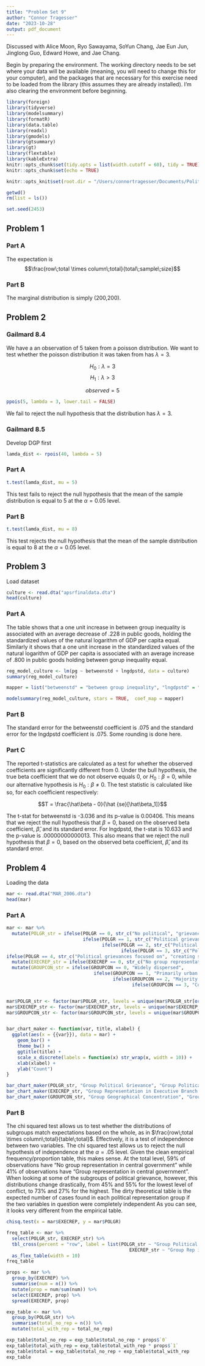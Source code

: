 ```yaml
---
title: "Problem Set 9"
author: "Connor Tragesser"
date: "2023-10-28"
output: pdf_document
---
```


Discussed with Alice Moon, Ryo Sawayama, SoYun Chang, Jae Eun Jun, Jinglong Guo, Edward Howe, and Jae Chang. 

Begin by preparing the environment. The working directory needs to be set where your data will be available (meaning, you will need to change this for your computer), and the packages that are necessary for this exercise need to be loaded from the library (this assumes they are already installed). I'm also clearing the environment before beginning.

```r
library(foreign)
library(tidyverse)
library(modelsummary)
library(formatR)
library(data.table)
library(readxl)
library(gmodels)
library(gtsummary)
library(gt)
library(flextable)
library(kableExtra)
knitr::opts_chunk$set(tidy.opts = list(width.cutoff = 60), tidy = TRUE)
knitr::opts_chunk$set(echo = TRUE)

knitr::opts_knit$set(root.dir = "/Users/connortragesser/Documents/Political Science Coursework Readings/Quant 1/Problem Set 9/")

getwd()
rm(list = ls()) 

set.seed(2453)

```

## Problem 1

### Part A

The expectation is $$\frac{row\;total \times column\;total}{total\;sample\;size}$$

### Part B

The marginal distribution is simply (200,200).

## Problem 2

### Gailmard 8.4

We have a an observation of 5 taken from a poisson distribution. We want to test whether the poisson distribution it was taken from has $\lambda = 3$.  

$$H_0: \lambda = 3$$
$$H_1: \lambda > 3$$

$$observed = 5$$

```r
ppois(5, lambda = 3, lower.tail = FALSE)
```

We fail to reject the null hypothesis that the distribution has $\lambda = 3$. 

### Gailmard 8.5

Develop DGP first

```r
lamda_dist <- rpois(40, lambda = 5)
```

### Part A
```r
t.test(lamda_dist, mu = 5)
```
This test fails to reject the null hypothesis that the mean of the sample distribution is equal to 5 at the $\alpha = 0.05$ level.


### Part B
```r
t.test(lamda_dist, mu = 8)
```
This test rejects the null hypothesis that the mean of the sample distribution is equal to 8 at the $\alpha = 0.05$ level.

## Problem 3

Load dataset 

```r
culture <- read.dta("apsrfinaldata.dta")
head(culture)
```


### Part A

The table shows that a one unit increase in between group inequality is associated with an average decrease of .228 in public goods, holding the standardized values of the natural logarithm of GDP per capita equal. Similarly it shows that a one unit increase in the standardized values of the natural logarithm of GDP per capita is associated with an average increase of .800 in public goods holding between gorup inequality equal. 

```r
reg_model_culture <- lm(pg ~ betweenstd + lngdpstd, data = culture)
summary(reg_model_culture)

mapper = list("betweenstd" = "between group inequality", "lngdpstd" = "stnd. value of the log of PCGDP")

modelsummary(reg_model_culture, stars = TRUE,  coef_map = mapper)
```

### Part B

The standard error for the betweenstd coefficient is .075 and the standard error for the lngdpstd coefficient is .075. Some rounding is done here.

### Part C

The reported t-statistics are calculated as a test for whether the observed coefficients are significantly different from 0. Under the bull hypothesis, the true beta coefficient that we do not observe equals 0, or $H_0: \beta = 0$, while our alternative hypothesis is $H_0: \beta \neq 0$. The test statistic is calculated like so, for each coefficient respectively:

$$T = \frac{\hat\beta - 0}{\hat {se}[\hat\beta_1]}$$

The t-stat for betweenstd is -3.036 and its p-value is 0.00406. This means that we reject the null hypothesis that $\beta = 0$, based on the observed beta coefficient, $\hat\beta$, and its standard error. For lngdpstd, the t-stat is 10.633 and the p-value is .00000000000013. This also means that we reject the null hypothesis that $\beta = 0$, based on the observed beta coefficient, $\hat\beta$, and its standard error.

## Problem 4

Loading the data 

```r
mar <- read.dta("MAR_2006.dta")
head(mar)
```

### Part A

```r

mar <- mar %>% 
  mutate(POLGR_str = ifelse(POLGR == 0, str_c("No political", "grievances expressed", sep = "\n"), 
                            ifelse(POLGR == 1, str_c("Political grievances focused on", "ending discrimination", sep = "\n"),
                                   ifelse(POLGR == 2, str_c("Political grievances focused on", "creating or strengthening", "remedial policies", sep = "\n"),
                                          ifelse(POLGR == 3, str_c("Political grievances focused on", "creating or strengthening", "autonomous status", sep = "\n"),
ifelse(POLGR == 4, str_c("Political grievances focused on", "creating separate state for group", "or revanchist change in borders", sep = "\n"), "")))))) %>% 
  mutate(EXECREP_str = ifelse(EXECREP == 0, str_c("No group representation", "in central government", sep = "\n"), str_c("Group representation", "in central government", sep = "\n"))) %>% 
  mutate(GROUPCON_str = ifelse(GROUPCON == 0, "Widely dispersed", 
                                ifelse(GROUPCON == 1, "Primarily urban or minority in one region",
                                       ifelse(GROUPCON == 2, "Majority in one region, others dispersed",
                                              ifelse(GROUPCON == 3, "Concentrated in one region", "")))))


mar$POLGR_str <- factor(mar$POLGR_str, levels = unique(mar$POLGR_str[order(mar$POLGR)]), ordered = TRUE)
mar$EXECREP_str <- factor(mar$EXECREP_str, levels = unique(mar$EXECREP_str[order(mar$EXECREP)]), ordered = TRUE)
mar$GROUPCON_str <- factor(mar$GROUPCON_str, levels = unique(mar$GROUPCON_str[order(mar$GROUPCON)]), ordered = TRUE)


bar_chart_maker <- function(var, title, xlabel) {
  ggplot(aes(x = {{var}}), data = mar) +
    geom_bar() +
    theme_bw() +
    ggtitle(title) +
    scale_x_discrete(labels = function(x) str_wrap(x, width = 10)) +
    xlab(xlabel) +
    ylab("Count")
}

bar_chart_maker(POLGR_str, "Group Political Grievance", "Group Political Grievance")
bar_chart_maker(EXECREP_str, "Group Representation in Executive Branch of Central Government", "Group Representation in Executive Branch of Central Government")
bar_chart_maker(GROUPCON_str, "Group Geographical Concentration", "Group Geographical Concentration")

```

### Part B

The chi squared test allows us to test whether the distributions of subgroups match expectations based on the whole, as in $\frac{row\;total \times column\;total}{table\;total}$. Effectively, it is a test of independence between two variables. The chi squared test allows us to reject the null hypothesis of independence at the $\alpha = .05$ level. Given the clean empirical frequency/proportion table, this makes sense. At the total level, 59% of observations have "No group representation in central government" while 41% of observations have "Group representation in central government". When looking at some of the subgroups of political grievance, however, this distributions change drastically, from 45% and 55% for the lowest level of conflict, to 73% and 27% for the highest. The dirty theoretical table is the expected number of cases found in each political representation group if the two variables in question were completely independent As you can see, it looks very different from the empirical table. 

```r

chisq.test(x = mar$EXECREP, y = mar$POLGR)

freq_table <- mar %>% 
  select(POLGR_str, EXECREP_str) %>% 
  tbl_cross(percent = "row", label = list(POLGR_str ~ "Group Political Grievance",
                                             EXECREP_str ~ "Group Rep in Executive Branch")) %>%
  as_flex_table(width = 10)
freq_table

props <- mar %>% 
  group_by(EXECREP) %>% 
  summarise(num = n()) %>% 
  mutate(prop = num/sum(num)) %>% 
  select(EXECREP, prop) %>% 
  spread(EXECREP, prop) 

exp_table <- mar %>% 
  group_by(POLGR_str) %>% 
  summarise(total_no_rep = n()) %>% 
  mutate(total_with_rep = total_no_rep)

exp_table$total_no_rep = exp_table$total_no_rep * props$`0`
exp_table$total_with_rep = exp_table$total_with_rep * props$`1`
exp_table$total = exp_table$total_no_rep + exp_table$total_with_rep
exp_table

```





